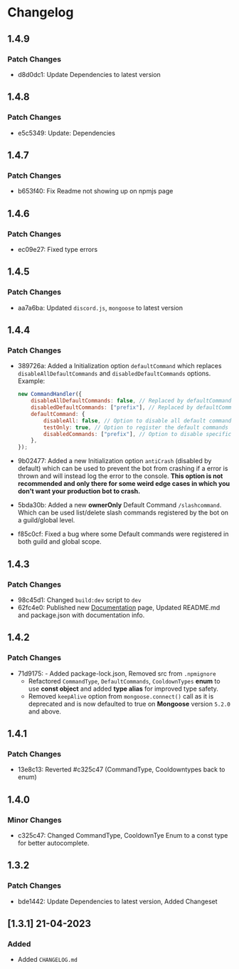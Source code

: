 # Changelog

## 1.4.9

### Patch Changes

-   d8d0dc1: Update Dependencies to latest version

## 1.4.8

### Patch Changes

-   e5c5349: Update: Dependencies

## 1.4.7

### Patch Changes

-   b653f40: Fix Readme not showing up on npmjs page

## 1.4.6

### Patch Changes

-   ec09e27: Fixed type errors

## 1.4.5

### Patch Changes

-   aa7a6ba: Updated `discord.js`, `mongoose` to latest version

## 1.4.4

### Patch Changes

-   389726a: Added a Initialization option `defaultCommand` which replaces `disableAllDefaultCommands` and `disabledDefaultCommands` options.
    Example:

    ```js
    new CommandHandler({
        disableAllDefaultCommands: false, // Replaced by defaultCommand.disableAll
        disabledDefaultCommands: ["prefix"], // Replaced by defaultCommand.disabledCommands
        defaultCommand: {
            disableAll: false, // Option to disable all default commands
            testOnly: true, // Option to register the default commands as testOnly
            disabledCommands: ["prefix"], // Option to disable specific default commands
        },
    });
    ```

-   9b02477: Added a new Initialization option `antiCrash` (disabled by default) which can be used to prevent the bot from crashing if a error is thrown and will instead log the error to the console. **This option is not recommended and only there for some weird edge cases in which you don't want your production bot to crash.**
-   5bda30b: Added a new **ownerOnly** Default Command `/slashcommand`.
    Which can be used list/delete slash commands registered by the bot on a guild/global level.
-   f85c0cf: Fixed a bug where some Default commands were registered in both guild and global scope.

## 1.4.3

### Patch Changes

-   98c45d1: Changed `build:dev` script to `dev`
-   62fc4e0: Published new [Documentation](https://djscommands.deoxy.dev) page, Updated README.md and package.json with documentation info.

## 1.4.2

### Patch Changes

-   71d9175: - Added package-lock.json, Removed src from `.npmignore`
    -   Refactored `CommandType`, `DefaultCommands`, `CooldownTypes` **enum** to use **const object** and added **type alias** for improved type safety.
    -   Removed `keepAlive` option from `mongoose.connect()` call as it is deprecated and is now defaulted to true on **Mongoose** version `5.2.0` and above.

## 1.4.1

### Patch Changes

-   13e8c13: Reverted #c325c47 (CommandType, Cooldowntypes back to enum)

## 1.4.0

### Minor Changes

-   c325c47: Changed CommandType, CooldownTye Enum to a const type for better autocomplete.

## 1.3.2

### Patch Changes

-   bde1442: Update Dependencies to latest version, Added Changeset

## [1.3.1] 21-04-2023

### Added

-   Added `CHANGELOG.md`
